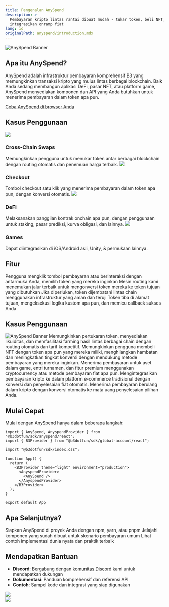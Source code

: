 ```yaml
---
title: Pengenalan AnySpend
description: >-
  Pembayaran kripto lintas rantai dibuat mudah - tukar token, beli NFT, dan
  integrasikan onramp fiat
lang: id
originalPath: anyspend/introduction.mdx
---
```

<img src="/images/anyspend-example-banner.jpg" alt="AnySpend Banner" className="w-full rounded-xl" />

## Apa itu AnySpend?

AnySpend adalah infrastruktur pembayaran komprehensif B3 yang memungkinkan transaksi kripto yang mulus lintas berbagai blockchain. Baik Anda sedang membangun aplikasi DeFi, pasar NFT, atau platform game, AnySpend menyediakan komponen dan API yang Anda butuhkan untuk menerima pembayaran dalam token apa pun.

[Coba AnySpend di browser Anda](https://anyspend.com/swap)

## Kasus Penggunaan

<CardGroup cols={2}>
<Card href="/anyspend/examples">
  <img src="/images/customize-for-swap.png" className="w-full h-48 object-cover rounded-xl mb-4" />
  <h3 className="text-lg font-semibold text-primary block mb-1">Cross-Chain Swaps</h3>
  Memungkinkan pengguna untuk menukar token antar berbagai blockchain dengan routing otomatis dan penemuan harga terbaik.
</Card>

<Card href="/anyspend/examples">
  <img src="/images/customize-for-checkout.png" className="w-full h-48 object-cover rounded-xl mb-4" />
  <h3 className="text-lg font-semibold text-primary block mb-1">Checkout</h3>
  Tombol checkout satu klik yang menerima pembayaran dalam token apa pun, dengan konversi otomatis.
</Card>

<Card href="/anyspend/examples">
  <img src="/images/customize-for-defi.png" className="w-full h-48 object-cover rounded-xl mb-4" />
  <h3 className="text-lg font-semibold text-primary block mb-1">DeFi</h3>
  Melaksanakan panggilan kontrak onchain apa pun, dengan penggunaan untuk staking, pasar prediksi, kurva obligasi, dan lainnya.
</Card>

<Card href="/anyspend/examples">
  <img src="/images/customize-for-games.png" className="w-full h-48 object-cover rounded-xl mb-4" />
  <h3 className="text-lg font-semibold text-primary block mb-1">Games</h3>
  Dapat diintegrasikan di iOS/Android asli, Unity, & permukaan lainnya.
</Card>
</CardGroup>

## Fitur

<Steps>
<Step title="Pengguna Memulai Pembayaran">
Pengguna mengklik tombol pembayaran atau berinteraksi dengan antarmuka Anda, memilih token yang mereka inginkan
</Step>

<Step title="AnySpend Memberikan Kutipan">
Mesin routing kami menemukan jalur terbaik untuk mengonversi token mereka ke token tujuan yang dibutuhkan
</Step>

<Step title="Eksekusi Cross-Chain">
Jika diperlukan, token dijembatani lintas chain menggunakan infrastruktur yang aman dan teruji
</Step>

<Step title="Pengiriman Akhir">
Token tiba di alamat tujuan, mengeksekusi logika kustom apa pun, dan memicu callback sukses Anda
</Step>
</Steps>

## Kasus Penggunaan
<img src="/images/anyspend-onramp-anyone.png" alt="AnySpend Banner" className="w-full rounded-xl" />

<AccordionGroup>
<Accordion title="Aplikasi DeFi">
Memungkinkan pertukaran token, menyediakan likuiditas, dan memfasilitasi farming hasil lintas berbagai chain dengan routing otomatis dan tarif kompetitif.
</Accordion>

<Accordion title="Pasar NFT">
Memungkinkan pengguna membeli NFT dengan token apa pun yang mereka miliki, menghilangkan hambatan dan meningkatkan tingkat konversi dengan mendukung metode pembayaran yang mereka inginkan.
</Accordion>

<Accordion title="Platform Game">
Menerima pembayaran untuk aset dalam game, entri turnamen, dan fitur premium menggunakan cryptocurrency atau metode pembayaran fiat apa pun.
</Accordion>

<Accordion title="E-commerce">
Mengintegrasikan pembayaran kripto ke dalam platform e-commerce tradisional dengan konversi dan penyelesaian fiat otomatis.
</Accordion>

<Accordion title="Layanan Berlangganan">
Menerima pembayaran berulang dalam kripto dengan konversi otomatis ke mata uang penyelesaian pilihan Anda.
</Accordion>
</AccordionGroup>

## Mulai Cepat

Mulai dengan AnySpend hanya dalam beberapa langkah:

```tsx
import { AnySpend, AnyspendProvider } from "@b3dotfun/sdk/anyspend/react";
import { B3Provider } from "@b3dotfun/sdk/global-account/react";

import "@b3dotfun/sdk/index.css";

function App() {
  return (
    <B3Provider theme="light" environment="production">
      <AnyspendProvider>
        <AnySpend />
      </AnyspendProvider>
    </B3Provider>
  );
}

export default App
```

## Apa Selanjutnya?

<CardGroup cols={3}>
<Card title="Instalasi" icon="download" href="/anyspend/installation">
  Siapkan AnySpend di proyek Anda dengan npm, yarn, atau pnpm
</Card>

<Card title="Komponen" icon="puzzle-piece" href="/anyspend/components">
  Jelajahi komponen yang sudah dibuat untuk skenario pembayaran umum
</Card>

<Card title="Contoh" icon="code" href="/anyspend/examples">
  Lihat contoh implementasi dunia nyata dan praktik terbaik
</Card>
</CardGroup>

## Mendapatkan Bantuan

- **Discord**: Bergabung dengan [komunitas Discord](https://discord.gg/b3dotfun) kami untuk mendapatkan dukungan
- **Dokumentasi**: Panduan komprehensif dan referensi API
- **Contoh**: Sampel kode dan integrasi yang siap digunakan

<div className="flex flex-row gap-4">
<div className="flex-1">
<a href="https://x.com/anyspend" target="_blank">
  <img src="/images/follow-updates-on-x.png" className="w-full h-full object-cover rounded-xl mb-4" />
</a>
</div>

<div className="flex-1">
  <a href="/anyspend/installation">
    <img src="/images/anyspend-getting-started.png" className="w-full h-full object-cover rounded-xl mb-4" />
  </a>
</div>
</div>

